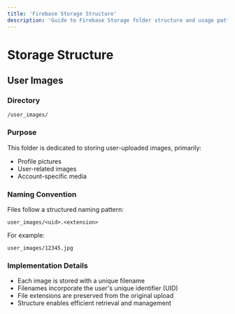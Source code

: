 ```yaml
---
title: 'Firebase Storage Structure'
description: 'Guide to Firebase Storage folder structure and usage patterns for the Flutter application'
---
```


# Storage Structure

## User Images

### Directory
```plaintext
/user_images/
```

### Purpose
This folder is dedicated to storing user-uploaded images, primarily:
- Profile pictures
- User-related images
- Account-specific media

### Naming Convention
Files follow a structured naming pattern:
```plaintext
user_images/<uid>.<extension>
```

For example:
```plaintext
user_images/12345.jpg
```

### Implementation Details
- Each image is stored with a unique filename
- Filenames incorporate the user's unique identifier (UID)
- File extensions are preserved from the original upload
- Structure enables efficient retrieval and management